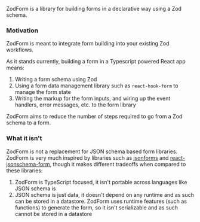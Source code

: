 ZodForm is a library for building forms in a declarative way using a Zod schema.

### Motivation

ZodForm is meant to integrate form building into your existing Zod workflows.

As it stands currently, building a form in a Typescript powered React app means:

1. Writing a form schema using Zod
2. Using a form data management library such as `react-hook-form` to manage the form state
3. Writing the markup for the form inputs, and wiring up the event handlers, error messages, etc. to the form library

ZodForm aims to reduce the number of steps required to go from a Zod schema to a form.

### What it isn't

ZodForm is not a replacement for JSON schema based form libraries.
ZodForm is very much inspired by libraries such as [jsonforms](https://jsonforms.io/) and
[react-jsonschema-form](https://react-jsonschema-form.readthedocs.io/en/latest/), though it makes different tradeoffs
when compared to these libraries:

1. ZodForm is TypeScript focused, it isn't portable across languages like JSON schema is
2. JSON schema is just data, it doesn't depend on any runtime and as such can be stored in a datastore.
   ZodForm uses runtime features (such as functions) to generate the form, so it isn't serializable and as such
   cannot be stored in a datastore
